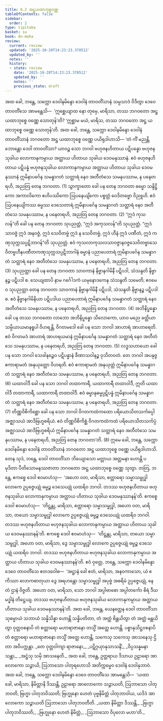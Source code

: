 ```yaml
---
title: 6.2 အဋ္ဌယထာဘုစ္စဝဏ္ဏ
tableOfContents: false
sidebar:
  order: 2
type: tipitaka
basket: su
book: dn-maha
review:
  current: review
  updated: '2025-10-20T14:23:23.370512'
  updated_by: ''
  notes: ''
  history:
  - state: review
    date: '2025-10-20T14:23:23.370512'
    updated_by: ''
    notes: ''
    previous_state: draft
---
```



<DynamicBreadcrumb />


<ReviewStatus review={frontmatter.review} showDetails={true} />

<HypothesisAnnotation frontmatter={frontmatter} />

<Division number="296" book="dn-maha" e="ch" v="7" p="179">

<Paragraph number="653" book="dn-maha">
အထ ခေါ, ဘန္တေ, သက္ကော ဒေဝါနမိန္ဒော ဒေဝါနံ တာဝတိံသာနံ သမ္ပသာဒံ ဝိဒိတွာ ဒေဝေ တာဝတိံသေ အာမန္တေသိ—  ‘ဣစ္ဆေယျာထ နော တုမှေ, မာရိသာ, တဿ ဘဂဝတော အဋ္ဌ ယထာဘုစ္စေ ဝဏ္ဏေ သောတုန်’တိ? ‘ဣစ္ဆာမ မယံ, မာရိသ, တဿ ဘဂဝတော အဋ္ဌ ယထာဘုစ္စေ ဝဏ္ဏေ သောတုန်’တိ. အထ ခေါ, ဘန္တေ, သက္ကော ဒေဝါနမိန္ဒော ဒေဝါနံ တာဝတိံသာနံ ဘဂဝတော အဋ္ဌ ယထာဘုစ္စေ ဝဏ္ဏေ ပယိရုဒါဟာသိ—
</Paragraph>

<Paragraph number="654" book="dn-maha">
‘တံ ကိံ မညန္တိ, ဘောန္တော ဒေဝါ တာဝတိံသာ? ယာဝဉ္စ သော ဘဂဝါ ဗဟုဇနဟိတာယ ပဋိပန္နော ဗဟုဇနသုခါယ လောကာနုကမ္ပာယ အတ္ထာယ ဟိတာယ သုခါယ ဒေဝမနုဿာနံ. ဧဝံ ဗဟုဇနဟိတာယ ပဋိပန္နံ ဗဟုဇနသုခါယ လောကာနုကမ္ပာယ အတ္ထာယ ဟိတာယ သုခါယ ဒေဝမနုဿာနံ ဣမိနာပင်္ဂေန သမန္နာဂတံ သတ္ထာရံ နေဝ အတီတံသေ သမနုပဿာမ, န ပနေတရဟိ, အညတြ တေန ဘဂဝတာ. (1)
</Paragraph>

<Paragraph number="655" book="dn-maha">
သွာက္ခာတော ခေါ ပန တေန ဘဂဝတာ ဓမ္မော သန္ဒိဋ္ဌိကော အကာလိကော ဧဟိပဿိကော ဩပနေယျိကော ပစ္စတ္တံ ဝေဒိတဗ္ဗော ဝိညူဟိ. ဧဝံ ဩပနေယျိကဿ ဓမ္မဿ ဒေသေတာရံ ဣမိနာပင်္ဂေန သမန္နာဂတံ သတ္ထာရံ နေဝ အတီတံသေ သမနုပဿာမ, န ပနေတရဟိ, အညတြ တေန ဘဂဝတာ. (2)
</Paragraph>

<Paragraph number="656" book="dn-maha">
“ဣဒံ ကုသလန်”တိ ခေါ ပန တေန ဘဂဝတာ သုပညတ္တံ, “ဣဒံ အကုသလန်”တိ သုပညတ္တံ. “ဣဒံ သာဝဇ္ဇံ ဣဒံ အနဝဇ္ဇံ, ဣဒံ သေဝိတဗ္ဗံ ဣဒံ န သေဝိတဗ္ဗံ, ဣဒံ ဟီနံ ဣဒံ ပဏီတံ, ဣဒံ ကဏှသုက္ကသပ္ပဋိဘာဂန်”တိ သုပညတ္တံ. ဧဝံ ကုသလာကုသလသာဝဇ္ဇာနဝဇ္ဇသေဝိတဗ္ဗာသေဝိတဗ္ဗဟီနပဏီတကဏှသုက္ကသပ္ပဋိဘာဂါနံ ဓမ္မာနံ ပညာပေတာရံ ဣမိနာပင်္ဂေန သမန္နာဂတံ သတ္ထာရံ နေဝ အတီတံသေ သမနုပဿာမ, န ပနေတရဟိ, အညတြ တေန ဘဂဝတာ. (3)
</Paragraph>

<Paragraph number="657" book="dn-maha">
သုပညတ္တာ ခေါ ပန တေန ဘဂဝတာ သာဝကာနံ နိဗ္ဗာနဂါမိနီ ပဋိပဒါ, သံသန္ဒတိ နိဗ္ဗာနဉ္စ ပဋိပဒါ စ. သေယျထာပိ နာမ ဂင်္ဂေါဒကံ ယမုနောဒကေန သံသန္ဒတိ သမေတိ; ဧဝမေဝ သုပညတ္တာ တေန ဘဂဝတာ သာဝကာနံ နိဗ္ဗာနဂါမိနီ ပဋိပဒါ, သံသန္ဒတိ နိဗ္ဗာနဉ္စ ပဋိပဒါ စ. ဧဝံ နိဗ္ဗာနဂါမိနိယာ ပဋိပဒါယ ပညာပေတာရံ ဣမိနာပင်္ဂေန သမန္နာဂတံ သတ္ထာရံ နေဝ အတီတံသေ သမနုပဿာမ, န ပနေတရဟိ, အညတြ တေန ဘဂဝတာ. (4)
</Paragraph>

<Paragraph number="658" book="dn-maha">
အဘိနိပ္ဖန္နော ခေါ ပန တဿ ဘဂဝတော လာဘော အဘိနိပ္ဖန္နော သိလောကော, ယာဝ မညေ ခတ္တိယာ သမ္ပိယာယမာနရူပါ ဝိဟရန္တိ, ဝိဂတမဒေါ ခေါ ပန သော ဘဂဝါ အာဟာရံ အာဟာရေတိ. ဧဝံ ဝိဂတမဒံ အာဟာရံ အာဟရယမာနံ ဣမိနာပင်္ဂေန သမန္နာဂတံ သတ္ထာရံ နေဝ အတီတံသေ သမနုပဿာမ, န ပနေတရဟိ, အညတြ တေန ဘဂဝတာ. (5)
</Paragraph>

<Paragraph number="659" book="dn-maha">
လဒ္ဓသဟာယော ခေါ ပန သော ဘဂဝါ သေခါနဉ္စေဝ ပဋိပန္နာနံ ခီဏာသဝါနဉ္စ ဝုသိတဝတံ. တေ ဘဂဝါ အပနုဇ္ဇ ဧကာရာမတံ အနုယုတ္တော ဝိဟရတိ. ဧဝံ ဧကာရာမတံ အနုယုတ္တံ ဣမိနာပင်္ဂေန သမန္နာဂတံ သတ္ထာရံ နေဝ အတီတံသေ သမနုပဿာမ, န ပနေတရဟိ, အညတြ တေန ဘဂဝတာ. (6)
</Paragraph>

<Paragraph number="660" book="dn-maha">
ယထာဝါဒီ ခေါ ပန သော ဘဂဝါ တထာကာရီ, ယထာကာရီ တထာဝါဒီ, ဣတိ ယထာဝါဒီ တထာကာရီ, ယထာကာရီ တထာဝါဒီ. ဧဝံ ဓမ္မာနုဓမ္မပ္ပဋိပန္နံ ဣမိနာပင်္ဂေန သမန္နာဂတံ သတ္ထာရံ နေဝ အတီတံသေ သမနုပဿာမ, န ပနေတရဟိ, အညတြ တေန ဘဂဝတာ. (7)
</Paragraph>

<Paragraph number="661" book="dn-maha">
တိဏ္ဏဝိစိကိစ္ဆော ခေါ ပန သော ဘဂဝါ ဝိဂတကထံကထော ပရိယောသိတသင်္ကပ္ပေါ အဇ္ဈာသယံ အာဒိဗြဟ္မစရိယံ. ဧဝံ တိဏ္ဏဝိစိကိစ္ဆံ ဝိဂတကထံကထံ ပရိယောသိတသင်္ကပ္ပံ အဇ္ဈာသယံ အာဒိဗြဟ္မစရိယံ ဣမိနာပင်္ဂေန သမန္နာဂတံ သတ္ထာရံ နေဝ အတီတံသေ သမနုပဿာမ, န ပနေတရဟိ, အညတြ တေန ဘဂဝတာ’တိ. (8)
</Paragraph>

</Division>
<Division number="297" book="dn-maha" e="ch" v="7" p="181">

<Paragraph number="662" book="dn-maha">
ဣမေ ခေါ, ဘန္တေ, သက္ကော ဒေဝါနမိန္ဒော ဒေဝါနံ တာဝတိံသာနံ ဘဂဝတော အဋ္ဌ ယထာဘုစ္စေ ဝဏ္ဏေ ပယိရုဒါဟာသိ. တေန သုဒံ, ဘန္တေ, ဒေဝါ တာဝတိံသာ ဘိယျောသော မတ္တာယ အတ္တမနာ ဟောန္တိ ပမုဒိတာ ပီတိသောမနဿဇာတာ ဘဂဝတော အဋ္ဌ ယထာဘုစ္စေ ဝဏ္ဏေ သုတွာ. တတြ, ဘန္တေ, ဧကစ္စေ ဒေဝါ ဧဝမာဟံသု—  ‘အဟော ဝတ, မာရိသာ, စတ္တာရော သမ္မာသမ္ဗုဒ္ဓါ လောကေ ဥပ္ပဇ္ဇေယျုံ ဓမ္မဉ္စ ဒေသေယျုံ ယထရိဝ ဘဂဝါ. တဒဿ ဗဟုဇနဟိတာယ ဗဟုဇနသုခါယ လောကာနုကမ္ပာယ အတ္ထာယ ဟိတာယ သုခါယ ဒေဝမနုဿာနန်’တိ. ဧကစ္စေ ဒေဝါ ဧဝမာဟံသု—  ‘တိဋ္ဌန္တု, မာရိသာ, စတ္တာရော သမ္မာသမ္ဗုဒ္ဓါ, အဟော ဝတ, မာရိသာ, တယော သမ္မာသမ္ဗုဒ္ဓါ လောကေ ဥပ္ပဇ္ဇေယျုံ ဓမ္မဉ္စ ဒေသေယျုံ ယထရိဝ ဘဂဝါ. တဒဿ ဗဟုဇနဟိတာယ ဗဟုဇနသုခါယ လောကာနုကမ္ပာယ အတ္ထာယ ဟိတာယ သုခါယ ဒေဝမနုဿာနန်’တိ. ဧကစ္စေ ဒေဝါ ဧဝမာဟံသု—  ‘တိဋ္ဌန္တု, မာရိသာ, တယော သမ္မာသမ္ဗုဒ္ဓါ, အဟော ဝတ, မာရိသာ, ဒွေ သမ္မာသမ္ဗုဒ္ဓါ လောကေ ဥပ္ပဇ္ဇေယျုံ ဓမ္မဉ္စ ဒေသေယျုံ ယထရိဝ ဘဂဝါ. တဒဿ ဗဟုဇနဟိတာယ ဗဟုဇနသုခါယ လောကာနုကမ္ပာယ အတ္ထာယ ဟိတာယ သုခါယ ဒေဝမနုဿာနန်’တိ.
</Paragraph>

</Division>
<Division number="298" book="dn-maha" e="ch" v="7" p="181">

<Paragraph number="663" book="dn-maha">
ဧဝံ ဝုတ္တေ, ဘန္တေ, သက္ကော ဒေဝါနမိန္ဒော ဒေဝေ တာဝတိံသေ ဧတဒဝေါစ—  ‘အဋ္ဌာနံ ခေါ ဧတံ, မာရိသာ, အနဝကာသော, ယံ ဧကိဿာ လောကဓာတုယာ ဒွေ အရဟန္တော သမ္မာသမ္ဗုဒ္ဓါ အပုဗ္ဗံ အစရိမံ ဥပ္ပဇ္ဇေယျုံ, နေတံ ဌာနံ ဝိဇ္ဇတိ. အဟော ဝတ, မာရိသာ, သော ဘဂဝါ အပ္ပါဗာဓော အပ္ပါတင်္ကော စိရံ ဒီဃမဒ္ဓါနံ တိဋ္ဌေယျ. တဒဿ ဗဟုဇနဟိတာယ ဗဟုဇနသုခါယ လောကာနုကမ္ပာယ အတ္ထာယ ဟိတာယ သုခါယ ဒေဝမနုဿာနန်’တိ. အထ ခေါ, ဘန္တေ, ယေနတ္ထေန ဒေဝါ တာဝတိံသာ သုဓမ္မာယံ သဘာယံ သန္နိသိန္နာ ဟောန္တိ သန္နိပတိတာ, တံ အတ္ထံ စိန္တယိတွာ တံ အတ္ထံ မန္တယိတွာ ဝုတ္တဝစနာပိ တံ စတ္တာရော မဟာရာဇာနော တသ္မိံ အတ္ထေ ဟောန္တိ. ပစ္စာနုသိဋ္ဌဝစနာပိ တံ စတ္တာရော မဟာရာဇာနော တသ္မိံ အတ္ထေ ဟောန္တိ, သကေသု သကေသု အာသနေသု ဌိတာ အဝိပက္ကန္တာ.
</Paragraph>

<Paragraph number="664" type="verses" book="dn-maha">
_တေ ဝုတ္တဝါကျာ ရာဇာနော,_  
_ပဋိဂ္ဂယှာနုသာသနိံ;_  
_ဝိပ္ပသန္နမနာ သန္တာ,_  
_အဋ္ဌံသု သမှိ အာသနေတိ._  

</Paragraph>

</Division>
<Division number="299" book="dn-maha" e="ch" v="7" p="182">

<Paragraph number="665" book="dn-maha">
အထ ခေါ, ဘန္တေ, ဥတ္တရာယ ဒိသာယ ဥဠာရော အာလောကော သဉ္ဇာယိ, ဩဘာသော ပါတုရဟောသိ အတိက္ကမ္မေဝ ဒေဝါနံ ဒေဝါနုဘာဝံ. အထ ခေါ, ဘန္တေ, သက္ကော ဒေဝါနမိန္ဒော ဒေဝေ တာဝတိံသေ အာမန္တေသိ—  ‘ယထာ ခေါ, မာရိသာ, နိမိတ္တာနိ ဒိဿန္တိ, ဥဠာရော အာလောကော သဉ္ဇာယတိ, ဩဘာသော ပါတုဘဝတိ, ဗြဟ္မာ ပါတုဘဝိဿတိ; ဗြဟ္မုနော ဟေတံ ပုဗ္ဗနိမိတ္တံ ပါတုဘာဝါယ, ယဒိဒံ အာလောကော သဉ္ဇာယတိ ဩဘာသော ပါတုဘဝတီတိ.
</Paragraph>

<Paragraph number="666" type="verses" book="dn-maha">
_ယထာ နိမိတ္တာ ဒိဿန္တိ,_  
_ဗြဟ္မာ ပါတုဘဝိဿတိ;_  
_ဗြဟ္မုနော ဟေတံ နိမိတ္တံ,_  
_ဩဘာသော ဝိပုလော မဟာ’တိ._
</Paragraph>
</Division>